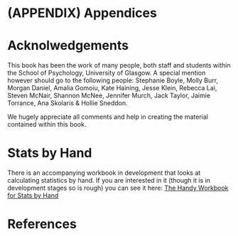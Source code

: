 # (APPENDIX) Appendices {-} 

# Acknolwedgements {-}

This book has been the work of many people, both staff and students within the School of Psychology, University of Glasgow. A special mention however should go to the following people: Stephanie Boyle, Molly Burr, Morgan Daniel, Amalia Gomoiu, Kate Haining, Jesse Klein, Rebecca Lai, Steven McNair, Shannon McNee, Jennifer Murch, Jack Taylor, Jaimie Torrance, Ana Skolaris & Hollie Sneddon.

We hugely appreciate all comments and help in creating the material contained within this book.


# Stats by Hand {-}

There is an accompanying workbook in development that looks at calculating statistics by hand. If you are interested in it (though it is in development stages so is rough) you can see it here: [The Handy Workbook for Stats by Hand](https://psyteachr.github.io/handyworkbook/){target="_blank"}

# References {-}